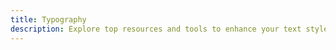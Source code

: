 ```yaml
---
title: Typography
description: Explore top resources and tools to enhance your text styles and make your web projects better.
---
```


<Cards>
  <CustomCard
    title="DaFont"
    url="https://www.dafont.com/"
    description="Archive of freely downloadable fonts. Browse by alphabetical listing, by style, by author or by popularity."
    icon="/resources/typography/dafont.png"
  />
  <CustomCard
    title="Font In Use"
    url="https://fontsinuse.com/"
    description="A searchable archive of typographic design, indexed by typeface, format, and topic."
    icon="/resources/typography/fontinuse.png"
  />
  <CustomCard
    title="Font Squirrel"
    url="https://www.fontsquirrel.com"
    description="Font Squirrel scours the internet for high quality, legitimately free fonts . Download thousands of completely legal, high quality, free fonts."
    icon="/resources/typography/fontsquirrel.png"
  />
  <CustomCard
    title="FontFrabric"
    url="https://www.fontfabric.com/"
    description="A digital type foundry crafting retail fonts and custom typography for various brands. Sharing a passion for premium typefaces, calligraphy and lettering."
    icon="/resources/typography/fontfabric.png"
  />
  <CustomCard
    title="FontSpace"
    url="https://www.fontspace.com/"
    description="Free downloads of legally licensed fonts that are perfect for your design projects. The best place in the universe to search for amazing fonts."
    icon="/resources/typography/fontspace.png"
  />
  <CustomCard
    title="Google Fonts"
    url="https://fonts.google.com"
    description="A vast collection of open-source fonts provided by Google."
    icon="/resources/typography/google-fonts.svg"
  />
  <CustomCard
    title="MyFonts"
    url="https://www.myfonts.com/"
    description="MyFonts is the largest font marketplace in the world, offering professional fonts for any project."
    icon="/resources/typography/myfonts.png"
  />
  <CustomCard
    title="Type Scale"
    url="https://typescale.com/"
    description="Typescale - Create stunning typography, generate CSS, and find inspiration."
    icon="/resources/typography/typescale.svg"
  />
  <CustomCard
    title="Typewolf"
    url="https://fontsinuse.com/"
    description="Typewolf helps designers choose the perfect font combination for their next design project—features web fonts in the wild, font recommendations and learning resources."
    icon="/resources/typography/typewolf.png"
  />
</Cards>
